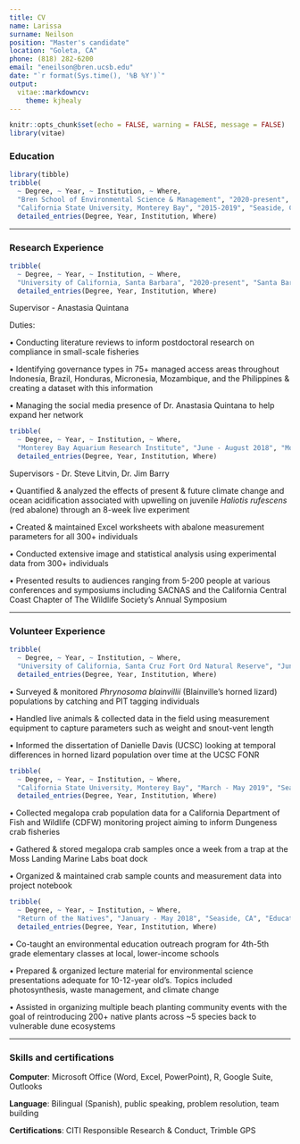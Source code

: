 ```yaml
---
title: CV
name: Larissa
surname: Neilson
position: "Master's candidate"
location: "Goleta, CA"
phone: (818) 282-6200
email: "eneilson@bren.ucsb.edu"
date: "`r format(Sys.time(), '%B %Y')`"
output: 
  vitae::markdowncv:
    theme: kjhealy
---
```


```r
knitr::opts_chunk$set(echo = FALSE, warning = FALSE, message = FALSE)
library(vitae)
```

### Education

```r
library(tibble)
tribble(
  ~ Degree, ~ Year, ~ Institution, ~ Where,
  "Bren School of Environmental Science & Management", "2020-present", "Santa Barbara, CA", "Master of Environmental Science & Management",
  "California State University, Monterey Bay", "2015-2019", "Seaside, CA", "Bachelor of Environmental Science") %>% 
  detailed_entries(Degree, Year, Institution, Where)
```

______________________________________________________________________________

### Research Experience

```r
tribble(
  ~ Degree, ~ Year, ~ Institution, ~ Where,
  "University of California, Santa Barbara", "2020-present", "Santa Barbara, CA", "Research Assistant") %>% 
  detailed_entries(Degree, Year, Institution, Where)
```

Supervisor - Anastasia Quintana

Duties:

• Conducting literature reviews to inform postdoctoral research on compliance in small-scale fisheries

• Identifying governance types in 75+ managed access areas throughout Indonesia, Brazil, Honduras, Micronesia, Mozambique, and the Philippines & creating a dataset with this information

• Managing the social media presence of Dr. Anastasia Quintana to help expand her network

```r
tribble(
  ~ Degree, ~ Year, ~ Institution, ~ Where,
  "Monterey Bay Aquarium Research Institute", "June - August 2018", "Moss Landing, CA", "Undergraduate Researcher") %>% 
  detailed_entries(Degree, Year, Institution, Where)
```

Supervisors - Dr. Steve Litvin, Dr. Jim Barry

• Quantified & analyzed the effects of present & future climate change and ocean acidification associated with upwelling on juvenile *Haliotis rufescens* (red abalone) through an 8-week live experiment

• Created & maintained Excel worksheets with abalone measurement parameters for all 300+ individuals

• Conducted extensive image and statistical analysis using experimental data from 300+ individuals  

• Presented results to audiences ranging from 5-200 people at various conferences and symposiums including SACNAS and the California Central Coast Chapter of The Wildlife Society’s Annual Symposium

______________________________________________________________________________

### Volunteer Experience

```r
tribble(
  ~ Degree, ~ Year, ~ Institution, ~ Where,
  "University of California, Santa Cruz Fort Ord Natural Reserve", "June - July 2019", "Marina, CA", "Herptile Population Monitoring Volunteer") %>% 
  detailed_entries(Degree, Year, Institution, Where)
```

• Surveyed & monitored *Phrynosoma blainvillii* (Blainville’s horned lizard) populations by catching and PIT tagging individuals

• Handled live animals & collected data in the field using measurement equipment to capture parameters such as weight and snout-vent length

• Informed the dissertation of Danielle Davis (UCSC) looking at temporal differences in horned lizard population over time at the UCSC FONR

```r
tribble(
  ~ Degree, ~ Year, ~ Institution, ~ Where,
  "California State University, Monterey Bay", "March - May 2019", "Seaside, CA", "Dungeness Crab Population Project Volunteer") %>% 
  detailed_entries(Degree, Year, Institution, Where)
```

• Collected megalopa crab population data for a California Department of Fish and Wildlife (CDFW) monitoring project aiming to inform Dungeness crab fisheries

• Gathered & stored megalopa crab samples once a week from a trap at the Moss Landing Marine Labs boat dock

• Organized & maintained crab sample counts and measurement data into project notebook

```r
tribble(
  ~ Degree, ~ Year, ~ Institution, ~ Where,
  "Return of the Natives", "January - May 2018", "Seaside, CA", "Educational Outreach Volunteer") %>% 
  detailed_entries(Degree, Year, Institution, Where)
```

• Co-taught an environmental education outreach program for 4th-5th grade elementary classes at local, lower-income schools

• Prepared & organized lecture material for environmental science presentations adequate for 10-12-year old’s. Topics included photosynthesis, waste management, and climate change

• Assisted in organizing multiple beach planting community events with the goal of reintroducing 200+ native plants across ~5 species back to vulnerable dune ecosystems

______________________________________________________________________________

### Skills and certifications

**Computer**: Microsoft Office (Word, Excel, PowerPoint), R, Google Suite, Outlooks

**Language**: Bilingual (Spanish), public speaking, problem resolution, team building

**Certifications**: CITI Responsible Research & Conduct, Trimble GPS


